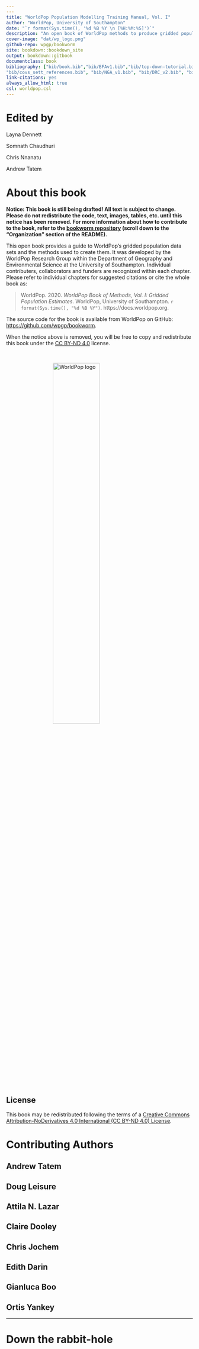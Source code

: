 ```yaml
--- 
--- 
title: "WorldPop Population Modelling Training Manual, Vol. I"
author: "WorldPop, University of Southampton"
date: "`r format(Sys.time(), '%d %B %Y \n [%H:%M:%S]')`"
description: "An open book of WorldPop methods to produce gridded population estimates."
cover-image: "dat/wp_logo.png"
github-repo: wpgp/bookworm
site: bookdown::bookdown_site
output: bookdown::gitbook
documentclass: book
bibliography: ["bib/book.bib","bib/BFAv1.bib","bib/top-down-tutorial.bib","bib/BUM_references.bib", 
"bib/covs_sett_references.bib", "bib/NGA_v1.bib", "bib/DRC_v2.bib", "bib/SSD_v2.bib", "bib/GHAv1.bib","bib/weighted-likelihood-report.bib", "bib/ZMBv1.bib", "bib/CMRv1.bib"]
link-citations: yes
always_allow_html: true
csl: worldpop.csl
---
```

# Edited by {-}

Layna Dennett

Somnath Chaudhuri

Chris Nnanatu

Andrew Tatem    


# About this book {-}

**Notice: This book is still being drafted! All text is subject to change. Please do not redistribute the code, text, images, tables, etc. until this notice has been removed. For more information about how to contribute to the book, refer to the <a href="https://github.com/wpgp/bookworm" target="_blank">bookworm repository</a> (scroll down to the "Organization" section of the README).**

This open book provides a guide to WorldPop's gridded population data sets and the methods used to create them. It was developed by the WorldPop Research Group within the Department of Geography and Environmental Science at the University of Southampton. Individual contributers, collaborators and funders are recognized within each chapter. Please refer to individual chapters for suggested citations or cite the whole book as:  

> WorldPop. 2020. *WorldPop Book of Methods, Vol. I: Gridded Population Estimates*. WorldPop, University of Southampton. `r format(Sys.time(), "%d %B %Y")`. https://docs.worldpop.org.


The source code for the book is available from WorldPop on GitHub:  <a href="https://github.com/wpgp/bookworm" target="_blank">https://github.com/wpgp/bookworm</a>.  

When the notice above is removed, you will be free to copy and redistribute this book under the <a href="https://creativecommons.org/licenses/by-nd/4.0/" target="_blank">CC BY-ND 4.0</a> license.  

<br>

<a href="https://www.worldpop.org" target="_blank"><img src="dat/wp_logo.png" width="400" alt="WorldPop logo" style="display:block; margin-left: auto; margin-right:auto; width:50%;"/></a>


## License {-}
This book may be redistributed following the terms of a [Creative Commons Attribution-NoDerivatives 4.0 International (CC BY-ND 4.0) License](https://creativecommons.org/licenses/by-nd/4.0/).


# Contributing Authors {-}
## Andrew Tatem  {-}
## Doug Leisure {-}
## Attila N. Lazar {-}
## Claire Dooley {-}
## Chris Jochem {-}
## Edith Darin
## Gianluca Boo
## Ortis Yankey


---

# Down the rabbit-hole

